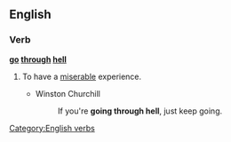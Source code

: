==English==

===Verb===
'''[[go]] [[through]] [[hell]]'''

# {{context|idiomatic|lang=en}} To have a [[miserable]] experience.
#* Winston Churchill
#*: If you're '''going through hell''', just keep going.

[[Category:English verbs]]